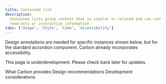 ```yaml
---
title: Contained list
description:
  Contained lists group content that is similar or related and can contain
  read-only or interactive information.
tabs: ['Usage', 'Style', 'Code', 'Accessibility']
---
```


<PageDescription>

Design annotations are needed for specific instances shown below, but for the
standard accordion component, Carbon already incorporates accessibility.

</PageDescription>

<InlineNotification>

This page is underdevelopment. Please check back later for updates.

</InlineNotification>

<AnchorLinks>
  <AnchorLink>What Carbon provides</AnchorLink>
  <AnchorLink>Design recommendations</AnchorLink>
  <AnchorLink>Development considerations</AnchorLink>
</AnchorLinks>
